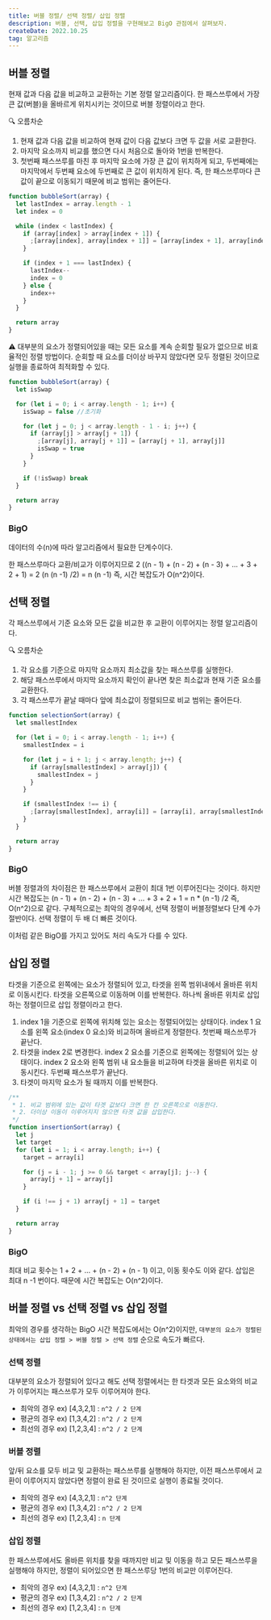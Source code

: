```yaml
---
title: 버블 정렬/ 선택 정렬/ 삽입 정렬
description: 버블, 선택, 삽입 정렬을 구현해보고 BigO 관점에서 살펴보자.
createDate: 2022.10.25
tag: 알고리즘
---
```


## 버블 정렬

현재 값과 다음 값을 비교하고 교환하는 기본 정렬 알고리즘이다. 한 패스쓰루에서 가장 큰 값(버블)을 올바르게 위치시키는 것이므로 버블 정렬이라고 한다.

<aside>
🔍 오름차순

1. 현재 값과 다음 값을 비교하여 현재 값이 다음 값보다 크면 두 값을 서로 교환한다.
2. 마지막 요소까지 비교를 했으면 다시 처음으로 돌아와 1번을 반복한다.
3. 첫번째 패스쓰루를 마친 후 마지막 요소에 가장 큰 값이 위치하게 되고, 두번째에는 마지막에서 두번째 요소에 두번째로 큰 값이 위치하게 된다. 즉, 한 패스쓰루마다 큰 값이 끝으로 이동되기 때문에 비교 범위는 줄어든다.

</aside>

```jsx
function bubbleSort(array) {
  let lastIndex = array.length - 1
  let index = 0

  while (index < lastIndex) {
    if (array[index] > array[index + 1]) {
      ;[array[index], array[index + 1]] = [array[index + 1], array[index]]
    }

    if (index + 1 === lastIndex) {
      lastIndex--
      index = 0
    } else {
      index++
    }
  }

  return array
}
```

<aside>
⚠️ 대부분의 요소가 정렬되어있을 때는 모든 요소를 계속 순회할 필요가 없으므로 비효율적인 정렬 방법이다. 순회할 때 요소를 더이상 바꾸지 않았다면 모두 정렬된 것이므로 실행을 종료하여 최적화할 수 있다.

</aside>

```jsx
function bubbleSort(array) {
  let isSwap

  for (let i = 0; i < array.length - 1; i++) {
    isSwap = false //초기화

    for (let j = 0; j < array.length - 1 - i; j++) {
      if (array[j] > array[j + 1]) {
        ;[array[j], array[j + 1]] = [array[j + 1], array[j]]
        isSwap = true
      }
    }

    if (!isSwap) break
  }

  return array
}
```

### BigO

데이터의 수(n)에 따라 알고리즘에서 필요한 단계수이다.

한 패스쓰루마다 교환/비교가 이루어지므로 2 ((n - 1) + (n - 2) + (n - 3) + ... + 3 + 2 + 1) = 2 (n (n -1) /2) = n (n -1) 즉, 시간 복잡도가 O(n^2)이다.

## 선택 정렬

각 패스쓰루에서 기준 요소와 모든 값을 비교한 후 교환이 이루어지는 정렬 알고리즘이다.

<aside>
🔍 오름차순

1. 각 요소를 기준으로 마지막 요소까지 최소값을 찾는 패스쓰루를 실행한다.
2. 해당 패스쓰루에서 마지막 요소까지 확인이 끝나면 찾은 최소값과 현재 기준 요소를 교환한다.
3. 각 패스쓰루가 끝날 때마다 앞에 최소값이 정렬되므로 비교 범위는 줄어든다.

</aside>

```jsx
function selectionSort(array) {
  let smallestIndex

  for (let i = 0; i < array.length - 1; i++) {
    smallestIndex = i

    for (let j = i + 1; j < array.length; j++) {
      if (array[smallestIndex] > array[j]) {
        smallestIndex = j
      }
    }

    if (smallestIndex !== i) {
      ;[array[smallestIndex], array[i]] = [array[i], array[smallestIndex]]
    }
  }

  return array
}
```

### BigO

버블 정렬과의 차이점은 한 패스쓰루에서 교환이 최대 1번 이루어진다는 것이다. 하지만 시간 복잡도는 (n - 1) + (n - 2) + (n - 3) + ... + 3 + 2 + 1 = n \* (n -1) /2 즉, O(n^2)으로 같다. 구체적으로는 최악의 경우에서, 선택 정렬이 버블정렬보다 단계 수가 절반이다. 선택 정렬이 두 배 더 빠른 것이다.

이처럼 같은 BigO를 가지고 있어도 처리 속도가 다를 수 있다.

## 삽입 정렬

타겟을 기준으로 왼쪽에는 요소가 정렬되어 있고, 타겟을 왼쪽 범위내에서 올바른 위치로 이동시킨다. 타겟을 오른쪽으로 이동하며 이를 반복한다. 하나씩 올바른 위치로 삽입하는 정렬이므로 삽입 정렬이라고 한다.

1. index 1을 기준으로 왼쪽에 위치해 있는 요소는 정렬되어있는 상태이다. index 1 요소를 왼쪽 요소(index 0 요소)와 비교하며 올바르게 정렬한다. 첫번째 패스쓰루가 끝난다.
2. 타겟을 index 2로 변경한다. index 2 요소를 기준으로 왼쪽에는 정렬되어 있는 상태이다. index 2 요소와 왼쪽 범위 내 요소들을 비교하며 타겟을 올바른 위치로 이동시킨다. 두번째 패스쓰루가 끝난다.
3. 타겟이 마지막 요소가 될 때까지 이를 반복한다.

```jsx
/**
 * 1. 비교 범위에 있는 값이 타겟 값보다 크면 한 칸 오른쪽으로 이동한다.
 * 2. 더이상 이동이 이루어지지 않으면 타겟 값을 삽입한다.
 */
function insertionSort(array) {
  let j
  let target
  for (let i = 1; i < array.length; i++) {
    target = array[i]

    for (j = i - 1; j >= 0 && target < array[j]; j--) {
      array[j + 1] = array[j]
    }

    if (i !== j + 1) array[j + 1] = target
  }

  return array
}
```

### BigO

최대 비교 횟수는 1 + 2 + … + (n - 2) + (n - 1) 이고, 이동 횟수도 이와 같다. 삽입은 최대 n -1 번이다. 때문에 시간 복잡도는 O(n^2)이다.

## 버블 정렬 vs 선택 정렬 vs 삽입 정렬

최악의 경우를 생각하는 BigO 시간 복잡도에서는 O(n^2)이지만, `대부분의 요소가 정렬된 상태에서는 삽입 정렬 > 버블 정렬 > 선택 정렬` 순으로 속도가 빠르다.

### 선택 정렬

대부분의 요소가 정렬되어 있다고 해도 선택 정렬에서는 한 타겟과 모든 요소와의 비교가 이루어지는 패스쓰루가 모두 이루어져야 한다.

- 최악의 경우 ex) [4,3,2,1] : `n^2 / 2 단계`
- 평균의 경우 ex) [1,3,4,2] : `n^2 / 2 단계`
- 최선의 경우 ex) [1,2,3,4] : `n^2 / 2 단계`

### 버블 정렬

앞/뒤 요소를 모두 비교 및 교환하는 패스쓰루를 실행해야 하지만, 이전 패스쓰루에서 교환이 이루어지지 않았다면 정렬이 완료 된 것이므로 실행이 종료될 것이다.

- 최악의 경우 ex) [4,3,2,1] : `n^2 단계`
- 평균의 경우 ex) [1,3,4,2] : `n^2 / 2 단계`
- 최선의 경우 ex) [1,2,3,4] : `n 단계`

### 삽입 정렬

한 패스쓰루에서도 올바른 위치를 찾을 때까지만 비교 및 이동을 하고 모든 패스쓰루을 실행해야 하지만, 정렬이 되어있으면 한 패스쓰루당 1번의 비교만 이루어진다.

- 최악의 경우 ex) [4,3,2,1] : `n^2 단계`
- 평균의 경우 ex) [1,3,4,2] : `n^2 / 2 단계`
- 최선의 경우 ex) [1,2,3,4] : `n 단계`
